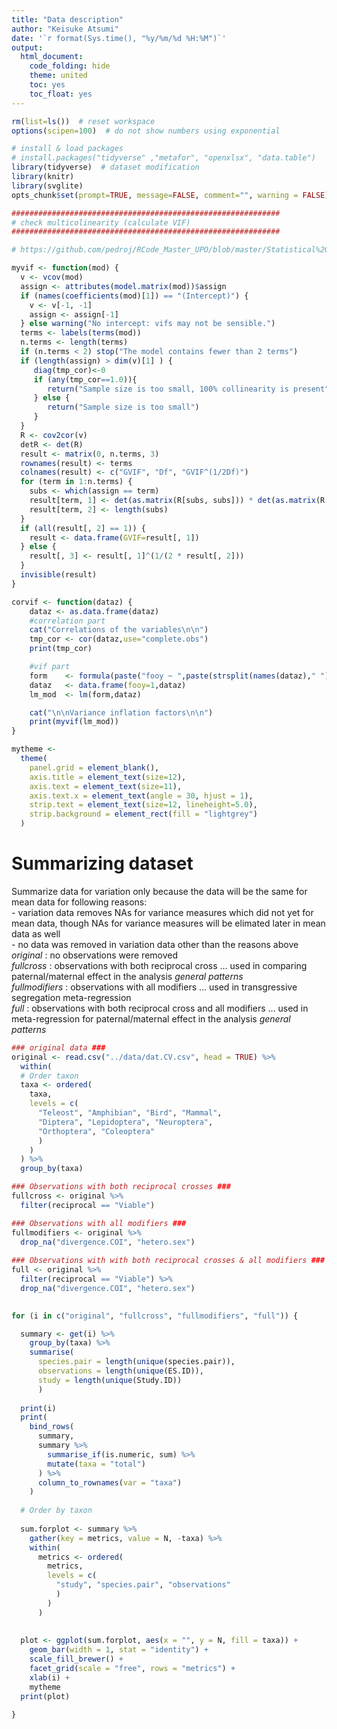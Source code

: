 ```yaml
---
title: "Data description"
author: "Keisuke Atsumi"
date: '`r format(Sys.time(), "%y/%m/%d %H:%M")`'
output:
  html_document:
    code_folding: hide
    theme: united
    toc: yes
    toc_float: yes
---
```


```r

rm(list=ls())  # reset workspace
options(scipen=100)  # do not show numbers using exponential

# install & load packages
# install.packages("tidyverse" ,"metafor", "openxlsx", "data.table")
library(tidyverse)  # dataset modification
library(knitr)
library(svglite)
opts_chunk$set(prompt=TRUE, message=FALSE, comment="", warning = FALSE) 

############################################################
# check multicolinearity (calculate VIF)
############################################################

# https://github.com/pedroj/RCode_Master_UPO/blob/master/Statistical%20protocol_Zuur%20etal/sm001/HighstatLib.r

myvif <- function(mod) {
  v <- vcov(mod)
  assign <- attributes(model.matrix(mod))$assign
  if (names(coefficients(mod)[1]) == "(Intercept)") {
    v <- v[-1, -1]
    assign <- assign[-1]
  } else warning("No intercept: vifs may not be sensible.")
  terms <- labels(terms(mod))
  n.terms <- length(terms)
  if (n.terms < 2) stop("The model contains fewer than 2 terms")
  if (length(assign) > dim(v)[1] ) {
     diag(tmp_cor)<-0
     if (any(tmp_cor==1.0)){
        return("Sample size is too small, 100% collinearity is present")
     } else {
        return("Sample size is too small")
     }
  }
  R <- cov2cor(v)
  detR <- det(R)
  result <- matrix(0, n.terms, 3)
  rownames(result) <- terms
  colnames(result) <- c("GVIF", "Df", "GVIF^(1/2Df)")
  for (term in 1:n.terms) {
    subs <- which(assign == term)
    result[term, 1] <- det(as.matrix(R[subs, subs])) * det(as.matrix(R[-subs, -subs])) / detR
    result[term, 2] <- length(subs)
  }
  if (all(result[, 2] == 1)) {
    result <- data.frame(GVIF=result[, 1])
  } else {
    result[, 3] <- result[, 1]^(1/(2 * result[, 2]))
  }
  invisible(result)
}

corvif <- function(dataz) {
    dataz <- as.data.frame(dataz)
    #correlation part
    cat("Correlations of the variables\n\n")
    tmp_cor <- cor(dataz,use="complete.obs")
    print(tmp_cor)

    #vif part
    form    <- formula(paste("fooy ~ ",paste(strsplit(names(dataz)," "),collapse=" + ")))
    dataz   <- data.frame(fooy=1,dataz)
    lm_mod  <- lm(form,dataz)

    cat("\n\nVariance inflation factors\n\n")
    print(myvif(lm_mod))
}

mytheme <- 
  theme(
    panel.grid = element_blank(),
    axis.title = element_text(size=12),
    axis.text = element_text(size=11),
    axis.text.x = element_text(angle = 30, hjust = 1),
    strip.text = element_text(size=12, lineheight=5.0),
    strip.background = element_rect(fill = "lightgrey")
  )


```

# Summarizing dataset
Summarize data for variation only because the data will be the same for mean data for following reasons:   
- variation data removes NAs for variance measures which did not yet for mean data, though NAs for variance measures will be elimated later in mean data as well    
- no data was removed in variation data other than the reasons above  
*original* : no observations were removed  
*fullcross* : observations with both reciprocal cross ... used in comparing paternal/maternal effect in the analysis *general patterns*  
*fullmodifiers* : observations with all modifiers ... used in transgressive segregation meta-regression  
*full* : observations with both reciprocal cross and all modifiers ... used in meta-regression for paternal/maternal effect in the analysis *general patterns*

```r


### original data ###
original <- read.csv("../data/dat.CV.csv", head = TRUE) %>%
  within(
  # Order taxon
  taxa <- ordered(
    taxa,
    levels = c(
      "Teleost", "Amphibian", "Bird", "Mammal",
      "Diptera", "Lepidoptera", "Neuroptera", 
      "Orthoptera", "Coleoptera" 
      )
    )
  ) %>%
  group_by(taxa)

### Observations with both reciprocal crosses ###
fullcross <- original %>%
  filter(reciprocal == "Viable")

### Observations with all modifiers ###
fullmodifiers <- original %>%
  drop_na("divergence.COI", "hetero.sex")
  
### Observations with with both reciprocal crosses & all modifiers ###
full <- original %>%
  filter(reciprocal == "Viable") %>%
  drop_na("divergence.COI", "hetero.sex")
  

for (i in c("original", "fullcross", "fullmodifiers", "full")) {

  summary <- get(i) %>%
    group_by(taxa) %>%
    summarise(
      species.pair = length(unique(species.pair)),
      observations = length(unique(ES.ID)),
      study = length(unique(Study.ID))
      )
  
  print(i)
  print(
    bind_rows(
      summary,
      summary %>%
        summarise_if(is.numeric, sum) %>%
        mutate(taxa = "total")
      ) %>%
      column_to_rownames(var = "taxa")
    )
  
  # Order by taxon
  
  sum.forplot <- summary %>% 
    gather(key = metrics, value = N, -taxa) %>%
    within(
      metrics <- ordered(
        metrics,
        levels = c(
          "study", "species.pair", "observations"
          )
        )
      )
  
  
  plot <- ggplot(sum.forplot, aes(x = "", y = N, fill = taxa)) +
    geom_bar(width = 1, stat = "identity") +
    scale_fill_brewer() +
    facet_grid(scale = "free", rows = "metrics") +
    xlab(i) +
    mytheme
  print(plot)

}


```
